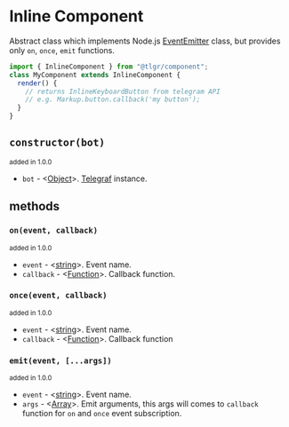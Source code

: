 # Inline Component

Abstract class which implements Node.js [EventEmitter](https://nodejs.org/dist/latest-v16.x/docs/api/events.html#class-eventemitter) class,
but provides only `on`, `once`, `emit` functions.

```jsx title="example.ts"
import { InlineComponent } from "@tlgr/component";
class MyComponent extends InlineComponent {
  render() {
    // returns InlineKeyboardButton from telegram API
    // e.g. Markup.button.callback('my button');
  }
}
```

## `constructor(bot)`

<small> added in 1.0.0 </small>

- `bot` - <[Object][object]>. [Telegraf](https://telegraf.js.org/classes/Telegraf.html) instance.

## methods

### `on(event, callback)`

<small> added in 1.0.0 </small>

- `event` - <[string][string]>. Event name.
- `callback` - <[Function][function]>. Callback function.

### `once(event, callback)`

<small>added in 1.0.0</small>

- `event` - <[string][string]>. Event name.
- `callback` - <[Function][function]>. Callback function

### `emit(event, [...args])`

<small>added in 1.0.0</small>

- `event` - <[string][string]>. Event name.
- `args` - <[Array][array]>. Emit arguments, this args will comes to `callback` function for `on` and `once` event subscription.

[object]: https://developer.mozilla.org/en-US/docs/Web/JavaScript/Reference/Global_Objects/Object
[array]: https://developer.mozilla.org/en-US/docs/Web/JavaScript/Reference/Global_Objects/Array
[function]: https://developer.mozilla.org/en-US/docs/Web/JavaScript/Reference/Functions
[string]: https://developer.mozilla.org/en-US/docs/Web/JavaScript/Data_structures#String_type
[boolean]: https://developer.mozilla.org/en-US/docs/Web/JavaScript/Data_structures#boolean_type
[number]: https://developer.mozilla.org/en-US/docs/Web/JavaScript/Data_structures#numeric_types
[symbol]: https://developer.mozilla.org/en-US/docs/Web/JavaScript/Data_structures#symbol_type
